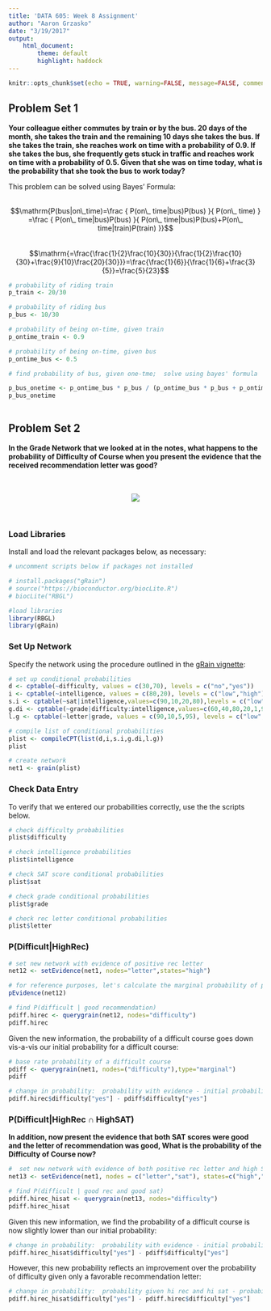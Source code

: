 ```yaml
---
title: 'DATA 605: Week 8 Assignment'
author: "Aaron Grzasko"
date: "3/19/2017"
output: 
    html_document:
        theme: default
        highlight: haddock
---
```


```r
knitr::opts_chunk$set(echo = TRUE, warning=FALSE, message=FALSE, comment=NA)
```

## Problem Set 1  
  
**Your colleague either commutes by train or by the bus. 20 days of the month, she takes the train and the remaining 10 days she takes the bus. If she takes the train, she reaches work on time with a probability of 0.9. If she takes the bus, she frequently gets stuck in traffic and reaches work on time with a probability of 0.5.  Given that she was on time today, what is the probability that she took the bus to work today?**  
  
This problem can be solved using Bayes' Formula:  
<br>  

$$\mathrm{P(bus|on\_time)=\frac { P(on\_ time|bus)P(bus) }{ P(on\_ time) } =\frac { P(on\_ time|bus)P(bus) }{ P(on\_ time|bus)P(bus)+P(on\_ time|train)P(train) }}$$  
$$\mathrm{=\frac{\frac{1}{2}\frac{10}{30}}{\frac{1}{2}\frac{10}{30}+\frac{9}{10}\frac{20}{30}}}=\frac{\frac{1}{6}}{\frac{1}{6}+\frac{3}{5}}=\frac{5}{23}$$  



```r

# probability of riding train
p_train <- 20/30

# probability of riding bus
p_bus <- 10/30

# probability of being on-time, given train
p_ontime_train <- 0.9

# probability of being on-time, given bus
p_ontime_bus <- 0.5

# find probability of bus, given one-tme;  solve using bayes' formula

p_bus_onetime <- p_ontime_bus * p_bus / (p_ontime_bus * p_bus + p_ontime_train * p_train)
p_bus_onetime 
  
```
  
## Problem Set 2  
  
**In the Grade Network that we looked at in the notes, what happens to the probability of Difficulty of Course when you present the evidence that the received recommendation letter was good?**  

<br>  
<center>![](https://raw.githubusercontent.com/spitakiss/DATA605_HW8/master/Network.PNG) </center>  
<br>  
  
### Load Libraries  

Install and load the relevant packages below, as necessary:  

```r
# uncomment scripts below if packages not installed

# install.packages("gRain")
# source("https://bioconductor.org/biocLite.R")
# biocLite("RBGL")

#load libraries
library(RBGL)
library(gRain) 

```
  
### Set Up Network  

Specify the network using the procedure outlined in the [gRain vignette](https://cran.r-project.org/web/packages/gRain/vignettes/gRain-intro.pdf):  

```r
# set up conditional probabilities
d <- cptable(~difficulty, values = c(30,70), levels = c("no","yes"))
i <- cptable(~intelligence, values = c(80,20), levels = c("low","high"))
s.i <- cptable(~sat|intelligence,values=c(90,10,20,80),levels = c("low","high"))
g.di <- cptable(~grade|difficulty:intelligence,values=c(60,40,80,20,1,99,10,90), levels=c("low","high"))
l.g <- cptable(~letter|grade, values = c(90,10,5,95), levels = c("low","high"))

# compile list of conditional probabilities
plist <- compileCPT(list(d,i,s.i,g.di,l.g))
plist

# create network
net1 <- grain(plist)
```
  
### Check Data Entry

To verify that we entered our probabilities correctly, use the the scripts below. 

```r
# check difficulty probabilities
plist$difficulty

# check intelligence probabilities
plist$intelligence

# check SAT score conditional probabilities 
plist$sat

# check grade conditional probabilities
plist$grade

# check rec letter conditional probabilities
plist$letter
```

### $\mathrm{P(Difficult|HighRec)}$  



```r
# set new network with evidence of positive rec letter
net12 <- setEvidence(net1, nodes="letter",states="high")

# for reference purposes, let's calculate the marginal probability of positive rec letter
pEvidence(net12)

# find P(difficult | good recommendation)
pdiff.hirec <- querygrain(net12, nodes="difficulty")
pdiff.hirec
```
  
Given the new information, the probability of a difficult course goes down vis-a-vis our initial probability for a difficult course:   

```r
# base rate probability of a difficult course
pdiff <- querygrain(net1, nodes=("difficulty"),type="marginal")
pdiff

# change in probability:  probability with evidence - initial probability
pdiff.hirec$difficulty["yes"] - pdiff$difficulty["yes"]
```

### $\mathrm{P(Difficult | HighRec \cap HighSAT )}$  
**In addition, now present the evidence that both SAT scores were good and the letter of recommendation was good, What is the probability of the Difficulty of Course now?**  

```r
#  set new network with evidence of both positive rec letter and high SAT score
net13 <- setEvidence(net1, nodes = c("letter","sat"), states=c("high","high"))

# find P(difficult | good rec and good sat)
pdiff.hirec_hisat <- querygrain(net13, nodes="difficulty")
pdiff.hirec_hisat
```  
  
Given this new information, we find the probability of a difficult course is now slightly lower than our initial probability:  
```r
# change in probability:  probability with evidence - initial probability 
pdiff.hirec_hisat$difficulty["yes"] - pdiff$difficulty["yes"]

```
However, this new probability reflects an improvement over the probability of difficulty given only a favorable recommendation letter:  
```r
# change in probability:  probability given hi rec and hi sat - probability  given hi rec
pdiff.hirec_hisat$difficulty["yes"] - pdiff.hirec$difficulty["yes"]

```




